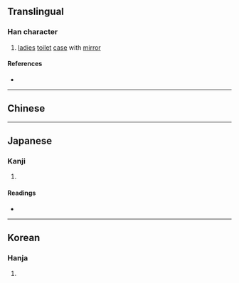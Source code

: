 {{also|奩}}
{{character info}}
==Translingual==

===Han character===
{{Han char|rn=22|rad=匚|as=13|sn=15|four=|canj=SOMO|ids=⿷匚僉}}

# [[ladies]] [[toilet]] [[case]] with [[mirror]]

====References====
* {{Han ref|kx=0154.230|dkj=02655|dj=0346.260|hdz=10090.080|uh=5333|ud=21299}}

----

==Chinese==
{{zh-see|奩|v}}

----

==Japanese==

===Kanji===
{{ja-kanji|grade=|rs=匚13}}

# {{rfdef|ja|sort=匚13}}

====Readings====
* {{ja-readings|on=[[れん]] (ren)|kun=[[くしげ]] (kushige)}}

----

==Korean==

===Hanja===
{{ko-hanja|hangeul=렴|rv=ryeom|mr=ryŏm}}

# {{rfdef|ko|sort=匚13}}